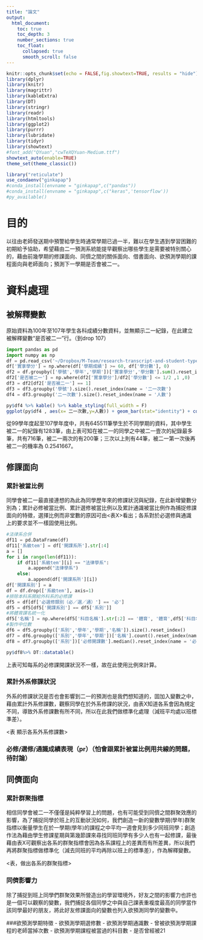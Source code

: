 ```yaml
---
title: "論文"
output: 
  html_document: 
    toc: true
    toc_depth: 3
    number_sections: true
    toc_float:
      collapsed: true
      smooth_scroll: false
---
```



```r
knitr::opts_chunk$set(echo = FALSE,fig.showtext=TRUE, results = "hide")
library(dplyr)
library(knitr)
library(magrittr)
library(kableExtra)
library(DT)
library(stringr)
library(readr)
library(htmltools)
library(ggplot2)
library(purrr)
library(lubridate)
library(tidyr)
library(showtext)
#font_add("QYuan","cwTeXQYuan-Medium.ttf")
showtext_auto(enable=TRUE)
theme_set(theme_classic())
```
```r
library("reticulate")
use_condaenv("ginkapap")
#conda_install(envname = "ginkapap",c("pandas"))
#conda_install(envname = "ginkapap",c("keras",'tensorflow'))
#py_available()
```

# 目的
以往由老師發送期中預警給學生時通常學期已過一半，難以在學生遇到學習困難的初期給予協助，希望藉由二一預測系統能提早觀察出哪些學生是需要被特別關心的，藉由前幾學期的修課面向、同儕之間的關係面向、借書面向、欲預測學期的課程面向與老師面向；預測下一學期是否會被二一。

# 資料處理
## 被解釋變數
原始資料為100年至107年學生各科成績分數資料，並無顯示二一紀錄，在此建立被解釋變數“是否被二一”行。（到drop 107）

```python
import pandas as pd
import numpy as np
df = pd.read_csv('~/Dropbox/M-Team/research-transcript-and-student-types/main_student2.csv')
df['實拿學分'] = np.where(df['學期成績'] >= 60, df['學分數'], 0)
df2 = df.groupby(['學號','學年','學期'])['實拿學分','學分數'].sum().reset_index()
df2['是否被二一'] = np.where(df2['實拿學分']/df2['學分數'] <= 1/2 ,1 ,0)
df3 = df2[df2['是否被二一'] == 1]
df3 = df3.groupby('學號').size().reset_index(name = '二一次數')
df4 = df3.groupby('二一次數').size().reset_index(name = '人數')
```
```r
py$df4 %>% kable() %>% kable_styling(full_width = F)
ggplot(py$df4 , aes(x= 二一次數,y=人數)) + geom_bar(stat="identity") + coord_flip()
```

從99學年度起至107學年度中，共有645511筆學生於不同學期的資料，其中學生被二一的紀錄有1283筆，由上表可知在被二一的同學之中被二一壹次的紀錄最多筆，共有716筆，被二一兩次的有200筆；三次以上則有44筆，被二一第一次後再被二一的機率為 0.2541667。



## 修課面向
### 累計被當比例
同學會被二一最直接連想的為此為同學歷年來的修課狀況與紀錄，在此新增變數分別為；累計必修被當比例、累計選修被當比例以及累計通識被當比例作為捕捉修課面向的特徵，選擇比例而非堂數的原因可由<表X>看出；各系對於必選修與通識上的要求並不一樣固使用比例。

```python
#法律系合併
df11 = pd.DataFrame(df)
df11['系級tem'] = df['開課系所'].str[:4]
a = []
for i in range(len(df11)):
    if df11['系級tem'][i] == "法律學系":
        a.append("法律學系")
    else:
        a.append(df['開課系所'][i])
df['開課系別'] = a
df = df.drop(['系級tem'], axis=1)
#排除本科系開給外科系的必修課
df5 = df[df['必選修類別（必／選／通）'] == '必']
df5 = df5[df5['開課系別'] == df5['系別']]
#將體育課名統一化
df5['名稱'] = np.where(df5['科目名稱'].str[:2] == '體育', '體育',df5['科目名稱'])
#製作中位數
df6 = df5.groupby(['系別','學年','學期','名稱']).size().reset_index()
df7 = df6.groupby(['系別','學年','學期'])['名稱'].count().reset_index(name = '必修開課數')
df8 = df7.groupby(['系別'])['必修開課數'].median().reset_index(name = '必修開課數中位數')
```
```r
py$df8%>% DT::datatable()
```

上表可知每系的必修課開課狀況不一樣，故在此使用比例來計算。

### 累計外系修課狀況
外系的修課狀況是否也會影響到二一的預測也是我們想知道的，固加入變數之中，藉由累計外系修課數，觀察同學在於外系修課的狀況，由表X知道各系會因為規定不同，導致外系修課數有所不同，所以在此我們做標準化處理（減班平均處以班標準差）。

<表 顯示各系外系修課數>

### 必修/選修/通識成績表現（pr）（怕會跟累計被當比例用共線的問題，待討論）
## 同儕面向
### 累計群聚指標
相信同學會被二一不僅僅是純粹學習上的問題，也有可能受到同儕之間群聚效應的影響，為了捕捉同學於班上的互動狀況如何，我們創造一新的變數學期(學年)群聚指標以衡量學生在於一學期(學年)的課程之中平均一週會見到多少同班同學；創造作法為藉由學生修課星期與第幾節課來尋找同班同學有多少人也有一起修課，最後藉由表X可觀察出各系的群聚指標會因為各系課程上的差異而有所差異，所以我們再將群聚指標做標準化（減去同班的平均再除以班上的標準差），作為解釋變數。

<表，做出各系的群聚指標>

### 同儕影響力
除了捕捉到班上同學們群聚效果所營造出的學習環境外，好友之間的影響力也許也是一個可以觀察的變數，我們捕捉各個同學之中與自己課表重複度最高的同學當作該同學最好的朋友，將此好友修課面向的變數也列入欲預測同學的變數中。

###欲預測學期特徵
- 欲預測學期選修數
- 欲預測學期通識數
- 曾被欲預測學期課程的老師當掉次數
- 欲預測學期課程被當過的科目數
- 是否曾經被21











